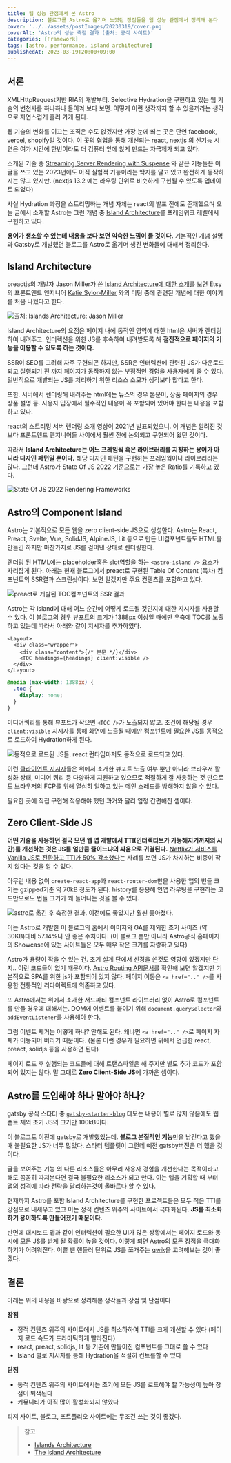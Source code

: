 ```yaml
---
title: 웹 성능 관점에서 본 Astro
description: 블로그를 Astro로 옮기며 느꼈던 장점들을 웹 성능 관점에서 정리해 본다
cover: '../../assets/postImages/20230319/cover.png'
coverAlt: 'Astro의 성능 측정 결과 (출처: 공식 사이트)'
categories: [Framework]
tags: [astro, performance, island architecture]
publishedAt: 2023-03-19T20:00+09:00
---
```


## 서론

XMLHttpRequest기반 RIA의 개발부터. Selective Hydration을 구현하고 있는 웹 기술의 변천사를 하나하나 돌이켜 보다 보면. 어떻게 이런 생각까지 할 수 있을까라는 생각으로 자연스럽게 흘러 가게 된다.

웹 기술의 변화를 이끄는 조직은 수도 없겠지만 가장 눈에 띄는 곳은 단연 facebook, vercel, shopify일 것이다. 이 곳의 협업을 통해 개선되는 react, nextjs 의 신기능 시연은 여가 시간에 한번이라도 더 컴퓨터 앞에 앉게 만드는 자극제가 되고 있다.

소개된 기술 중 [Streaming Server Rendering with Suspense](https://youtu.be/8dUpL8SCO1w?t=4174) 와 같은 기능들은 이 글을 쓰고 있는 2023년에도 아직 실험적 기능이라는 딱지를 달고 있고 완전하게 동작하지는 않고 있지만. (nextjs 13.2 에는 라우팅 단위로 비슷하게 구현될 수 있도록 업데이트 되었다)

사실 Hydration 과정을 스트리밍하는 개념 자체는 react의 발표 전에도 존재했으며 오늘 글에서 소개할 Astro는 그런 개념 중 [Island Architecture](https://patterns-dev-kr.github.io/rendering-patterns/the-island-architecture/)를 프레임워크 레벨에서 구현하고 있다.

**용어가 생소할 수 있는데 내용을 보다 보면 익숙한 느낌이 들 것이다.** 기본적인 개념 설명과 Gatsby로 개발했던 블로그를 Astro로 옮기며 생긴 변화들에 대해서 정리한다.

## Island Architecture

preactjs의 개발자 Jason Miller가 쓴 [Island Architecture에 대한 소개](https://jasonformat.com/islands-architecture/)를 보면 Etsy의 프론트엔드 엔지니어 [Katie Sylor-Miller](https://twitter.com/ksylor) 와의 미팅 중에 관련된 개념에 대한 이야기를 처음 나눴다고 한다.

![출처: Islands Architecture: Jason Miller](#/assets/postImages/20230319/island-architecture.webp)

Island Architecture의 요점은 페이지 내에 동적인 영역에 대한 html은 서버가 렌더링하여 내려주고. 인터렉션을 위한 JS를 후속하여 내려받도록 해 **점진적으로 페이지의 기능을 이용할 수 있도록 하는 것이다.**

SSR이 SEO를 고려해 자주 구현되곤 하지만, SSR은 인터렉션에 관련된 JS가 다운로드되고 실행되기 전 까지 페이지가 동작하지 않는 부정적인 경험을 사용자에게 줄 수 있다. 일반적으로 개발되는 JS를 처리하기 위한 리소스 소모가 생각보다 많다고 한다.

또한. 서버에서 렌더링해 내려주는 html에는 뉴스의 경우 본문이, 상품 페이지의 경우 상품 설명 등. 사용자 입장에서 필수적인 내용이 꼭 포함되어 있어야 한다는 내용을 포함하고 있다.

react의 스트리밍 서버 렌더링 소개 영상이 2021년 발표되었으니. 이 개념은 알려진 것 보다 프론트엔드 엔지니어들 사이에서 훨씬 전에 논의되고 구현되어 왔던 것이다.

따라서 **Island Architecture는 어느 프레임웍 혹은 라이브러리를 지칭하는 용어가 아니라 디자인 패턴일 뿐이다.** 해당 디자인 패턴을 구현하는 프레임웍이나 라이브러리는 많다. 그런데 Astro가 State Of JS 2022 기준으로는 가장 높은 Ratio를 기록하고 있다.

![State Of JS 2022 Rendering Frameworks](#/assets/postImages/20230319/ratios_over_time.webp)

## Astro의 Component Island

Astro는 기본적으로 모든 웹을 zero client-side JS으로 생성한다. Astro는 React, Preact, Svelte, Vue, SolidJS, AlpineJS, Lit 등으로 만든 UI컴포넌트들도 HTML을 만들긴 하지만 마찬가지로 JS를 걷어낸 상태로 렌더링한다.

렌더링 된 HTML에는 placeholder혹은 slot역할을 하는 `<astro-island />` 요소가 자리잡게 된다. 아래는 현재 블로그에서 preact로 구현된 Table Of Content (목차) 컴포넌트의 SSR결과 스크린샷이다. 보면 알겠지만 주요 컨텐츠를 포함하고 있다.

![preact로 개발된 TOC컴포넌트의 SSR 결과](#/assets/postImages/20230319/astro-island.webp)

Astro는 각 island에 대해 어느 순간에 어떻게 로드될 것인지에 대한 지시자를 사용할 수 있다. 이 블로그의 경우 뷰포트의 크기가 1388px 이상일 때에만 우측에 TOC를 노출하고 있는데 따라서 아래와 같이 지시자를 추가하였다.

```tsx {4} /client:visible/
<Layout>
  <div class="wrapper">
    <div class="content">{/* 본문 */}</div>
    <TOC headings={headings} client:visible />
  </div>
</Layout>
```

```scss {3}
@media (max-width: 1388px) {
  .toc {
    display: none;
  }
}
```

미디어쿼리를 통해 뷰포트가 작으면 `<TOC />`가 노출되지 않고. 조건에 해당될 경우 `client:visible` 지시자를 통해 화면에 노출될 때에만 컴포넌트에 필요한 JS를 동적으로 로드하여 Hydration하게 된다.

![동적으로 로드된 JS들. react 런타임마저도 동적으로 로드되고 있다.](#/assets/postImages/20230319/network.webp)

이런 [클라이언트 지시자](https://docs.astro.build/en/reference/directives-reference/#client-directives)들은 위에서 소개한 뷰포트 노출 여부 뿐만 아니라 브라우저 활성화 상태, 미디어 쿼리 등 다양하게 지원하고 있으므로 적절하게 잘 사용하는 것 만으로도 브라우저의 FCP를 위해 열심히 일하고 있는 메인 스레드를 방해하지 않을 수 있다.

필요한 곳에 직접 구현해 적용해야 했던 과거와 달리 엄청 간편해진 셈이다.

## Zero Client-Side JS

**어떤 기술을 사용하던 결국 모던 웹 앱 개발에서 TTI(인터렉티브가 가능해지기까지의 시간)를 개선하는 것은 JS를 얼만큼 줄이느냐의 싸움으로 귀결된다.** [Netflix가 서비스를 Vanilla JS로 전환하고 TTI가 50% 감소했다](https://medium.com/dev-channel/a-netflix-web-performance-case-study-c0bcde26a9d9)는 사례를 보면 JS가 차지하는 비중이 작지 않다는 것을 알 수 있다.

아무런 내용 없이 `create-react-app`과 `react-router-dom`만을 사용한 앱의 번들 크기는 gzipped기준 약 70kB 정도가 된다. history를 응용해 인앱 라우팅을 구현하는 코드만으로도 번들 크기가 꽤 늘어나는 것을 볼 수 있다.

![astro로 옮긴 후 측정한 결과. 이전에도 좋았지만 훨씬 좋아졌다.](#/assets/postImages/20230319/blog-lighthouse.webp)

이는 Astro로 개발한 이 블로그의 홈에서 이미지와 GA를 제외한 초기 사이즈 (약 30KB)대비 57.14%나 안 좋은 수치이다. (이 블로그 뿐만 아니라 Astro공식 홈페이지의 Showcase에 있는 사이트들은 모두 매우 작은 크기를 자랑하고 있다)

Astro가 용량이 작을 수 있는 건. 초기 설계 단에서 신경을 쓴것도 영향이 있겠지만 단지.. 이런 코드들이 없기 때문이다. [Astro Routing API문서](https://docs.astro.build/en/core-concepts/routing/#navigating-between-pages)를 확인해 보면 알겠지만 기본적으로 SPA를 위한 js가 포함되어 있지 않다. 페이지 이동은 `<a href=".." />`를 사용한 전통적인 리다이렉트에 의존하고 있다.

또 Astro에서는 위에서 소개한 서드파티 컴포넌트 라이브러리 없이 Astro로 컴포넌트를 만들 경우에 대해서는. DOM에 이벤트를 붙이기 위해 `document.querySelector`와 `addEventListener`를 사용해야 한다.

그럼 이벤트 제거는 어떻게 하나? 안해도 된다. 왜냐면 `<a href=".." />`로 페이지 자체가 이동되어 버리기 때문이다. (물론 이런 경우가 필요하면 위에서 언급한 react, preact, solidjs 등을 사용하면 된다)

페이지 로드 후 실행되는 코드들에 대해 트랜스파일은 해 주지만 별도 추가 코드가 포함되어 있지는 않다. 말 그대로 **Zero Client-Side JS**에 가까운 셈이다.

## Astro를 도입해야 하나 말아야 하나?

gatsby 공식 스타터 중 [`gatsby-starter-blog`](https://www.gatsbyjs.com/starters/gatsbyjs/gatsby-starter-blog) 데모는 내용이 별로 많지 않음에도 웹 폰트 제외 초기 JS의 크기만 100kB이다.

이 블로그도 이전에 gatsby로 개발했었는데. **블로그 본질적인 기능**만을 남긴다고 했을 때 불필요한 JS가 너무 많았다. 스타터 템플릿이 그런데 예전 gatsby버전은 더 했을 것이다.

글을 보여주는 기능 외 다른 리소스들은 아무리 사용자 경험을 개선한다는 목적이라고 해도 꼼꼼히 따져본다면 결국 불필요한 리소스가 되고 만다. 이는 앱을 기획할 때 부터 앱의 성격에 따라 전략을 달리하는것이 올바르다 할 수 있다.

현재까지 Astro를 포함 Island Architecture를 구현한 프로젝트들은 모두 적은 TTI를 강점으로 내새우고 있고 이는 정적 컨텐츠 위주의 사이트에서 극대화된다. **JS를 최소화하기 용이하도록 만들어졌기 때문이다.**

반면에 대시보드 앱과 같이 인터렉션이 필요한 UI가 많은 상황에서는 페이지 로드와 동시에 모든 JS를 받게 될 확률이 높을 것이다. 이렇게 되면 Astro의 모든 장점을 극대화하기가 어려워진다. 이럴 땐 핸들러 단위로 JS를 쪼개주는 [qwik](https://qwik.builder.io/)을 고려해보는 것이 좋겠다.

## 결론

아래는 위의 내용을 바탕으로 정리해본 생각들과 장점 및 단점이다

**장점**

- 정적 컨텐츠 위주의 사이트에서 JS를 최소하하여 TTI를 크게 개선할 수 있다 (페이지 로드 속도가 드라마틱하게 빨라진다)
- react, preact, solidjs, lit 등 기존에 만들어진 컴포넌트를 그대로 쓸 수 있다
- Island 별로 지시자를 통해 Hydration을 적절히 컨트롤할 수 있다

**단점**

- 동적 컨텐츠 위주의 사이트에서는 초기에 모든 JS를 로드해야 할 가능성이 높아 장점이 퇴색된다
- 커뮤니티가 아직 많이 활성화되지 않았다

티저 사이트, 블로그, 포트폴리오 사이트에는 무조건 쓰는 것이 좋겠다.

> 참고
>
> - [Islands Architecture](https://jasonformat.com/islands-architecture/)
> - [The Island Architecture](https://patterns-dev-kr.github.io/rendering-patterns/the-island-architecture/)
